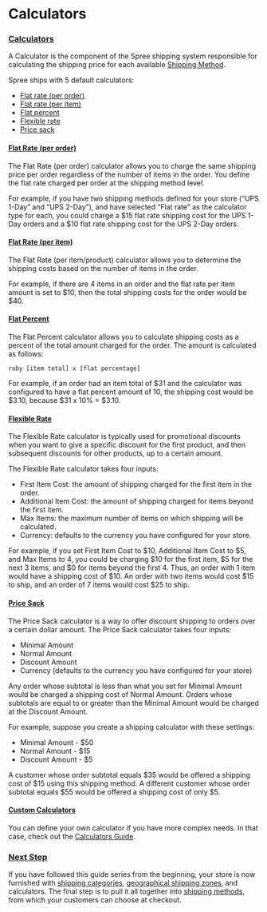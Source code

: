 # Calculators

### [Calculators](calculators#calculators) <a id="calculators"></a>

A Calculator is the component of the Spree shipping system responsible for calculating the shipping price for each available [Shipping Method](shipping-methods).

Spree ships with 5 default calculators:

* [Flat rate \(per order\)](calculators#flat-rate-per-order)
* [Flat rate \(per item\)](calculators#flat-rate-per-item)
* [Flat percent](calculators#flat-percent)
* [Flexible rate](calculators#flexible-rate)
* [Price sack](calculators#price-sack)

#### [Flat Rate \(per order\)](calculators#flat-rate-per-order) <a id="flat-rate-per-order"></a>

The Flat Rate \(per order\) calculator allows you to charge the same shipping price per order regardless of the number of items in the order. You define the flat rate charged per order at the shipping method level.

For example, if you have two shipping methods defined for your store \(“UPS 1-Day” and “UPS 2-Day”\), and have selected “Flat rate” as the calculator type for each, you could charge a $15 flat rate shipping cost for the UPS 1-Day orders and a $10 flat rate shipping cost for the UPS 2-Day orders.

#### [Flat Rate \(per item\)](calculators#flat-rate-per-item) <a id="flat-rate-per-item"></a>

The Flat Rate \(per item/product\) calculator allows you to determine the shipping costs based on the number of items in the order.

For example, if there are 4 items in an order and the flat rate per item amount is set to $10, then the total shipping costs for the order would be $40.

#### [Flat Percent](calculators#flat-percent) <a id="flat-percent"></a>

The Flat Percent calculator allows you to calculate shipping costs as a percent of the total amount charged for the order. The amount is calculated as follows:

`ruby [item total] x [flat percentage]`

For example, if an order had an item total of $31 and the calculator was configured to have a flat percent amount of 10, the shipping cost would be $3.10, because $31 x 10% = $3.10.

#### [Flexible Rate](calculators#flexible-rate) <a id="flexible-rate"></a>

The Flexible Rate calculator is typically used for promotional discounts when you want to give a specific discount for the first product, and then subsequent discounts for other products, up to a certain amount.

The Flexible Rate calculator takes four inputs:

* First Item Cost: the amount of shipping charged for the first item in the order.
* Additional Item Cost: the amount of shipping charged for items beyond the first item.
* Max Items: the maximum number of items on which shipping will be calculated.
* Currency: defaults to the currency you have configured for your store.

For example, if you set First Item Cost to $10, Additional Item Cost to $5, and Max Items to 4, you could be charging $10 for the first item, $5 for the next 3 items, and $0 for items beyond the first 4. Thus, an order with 1 item would have a shipping cost of $10. An order with two items would cost $15 to ship, and an order of 7 items would cost $25 to ship.

#### [Price Sack](calculators#price-sack) <a id="price-sack"></a>

The Price Sack calculator is a way to offer discount shipping to orders over a certain dollar amount. The Price Sack calculator takes four inputs:

* Minimal Amount
* Normal Amount
* Discount Amount
* Currency \(defaults to the currency you have configured for your store\)

Any order whose subtotal is less than what you set for Minimal Amount would be charged a shipping cost of Normal Amount. Orders whose subtotals are equal to or greater than the Minimal Amount would be charged at the Discount Amount.

For example, suppose you create a shipping calculator with these settings:

* Minimal Amount - $50
* Normal Amount - $15
* Discount Amount - $5

A customer whose order subtotal equals $35 would be offered a shipping cost of $15 using this shipping method. A different customer whose order subtotal equals $55 would be offered a shipping cost of only $5.

#### [Custom Calculators](calculators#custom-calculators) <a id="custom-calculators"></a>

You can define your own calculator if you have more complex needs. In that case, check out the [Calculators Guide](https://developer/internals/calculators).

### [Next Step](calculators#next-step) <a id="next-step"></a>

If you have followed this guide series from the beginning, your store is now furnished with [shipping categories](shipping-categories), [geographical shipping zones](zones), and calculators. The final step is to pull it all together into [shipping methods](shipping-methods), from which your customers can choose at checkout.

